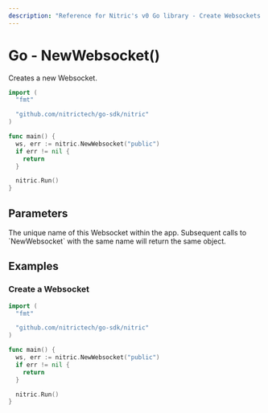 ```yaml
---
description: "Reference for Nitric's v0 Go library - Create Websockets with the Nitric Go SDK"
---
```


# Go - NewWebsocket()

Creates a new Websocket.

```go
import (
  "fmt"

  "github.com/nitrictech/go-sdk/nitric"
)

func main() {
  ws, err := nitric.NewWebsocket("public")
  if err != nil {
    return
  }

  nitric.Run()
}
```

## Parameters

<Properties>
  <Property name="name" required type="string">
    The unique name of this Websocket within the app. Subsequent calls to
    `NewWebsocket` with the same name will return the same object.
  </Property>
</Properties>

## Examples

### Create a Websocket

```go
import (
  "fmt"

  "github.com/nitrictech/go-sdk/nitric"
)

func main() {
  ws, err := nitric.NewWebsocket("public")
  if err != nil {
    return
  }

  nitric.Run()
}
```
